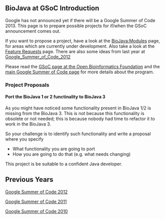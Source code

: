 == BioJava at GSoC Introduction ==

Google has not announced yet if there will be a Google Summer of Code 2013. This page is to prepare possible projects for if/when the GSoC announcement comes out.

If you want to propose a project, have a look at the [[BioJava:Modules]] page, for areas which are currently under development. Also take a look at the [[BioJava3_Feature_Requests|Feature Requests]] page. There are also some ideas from last year at [[Google_Summer_of_Code_2012]]

Please read the [http://www.open-bio.org/wiki/Google_Summer_of_Code GSoC page at the Open Bioinformatics Foundation] and the [http://code.google.com/soc main Google Summer of Code page] for more details about the program.

=== Project Proposals ===

==== Port the BioJava 1 or 2 functinality to BioJava 3 ====

As you might have noticed some functionality present in BioJava 1/2 is missing from the BioJava 3. This is not because this functionality is obsolete or not needed; this is because nobody had time to refactor it to work in the BioJava 3. 

So your challenge is to identify such functionality and write a proposal where you specify 

* What functionality you are going to port 
* How you are going to do that (e.g. what needs changing) 

This project is be suitable to a confident Java developer.

== Previous Years ==

[[Google Summer of Code 2012]]

[[Google Summer of Code 2011]]

[[Google Summer of Code 2010]]